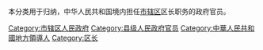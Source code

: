 本分类用于归纳，中华人民共和国境内担任[[市辖区_(中华人民共和国)|市辖区]]区长职务的政府官员。

[[Category:市辖区人民政府|Category:市辖区人民政府]]
[[Category:县级人民政府官员|Category:县级人民政府官员]]
[[Category:中華人民共和國地方領導人|Category:中華人民共和國地方領導人]]
[[Category:区长|Category:区长]]